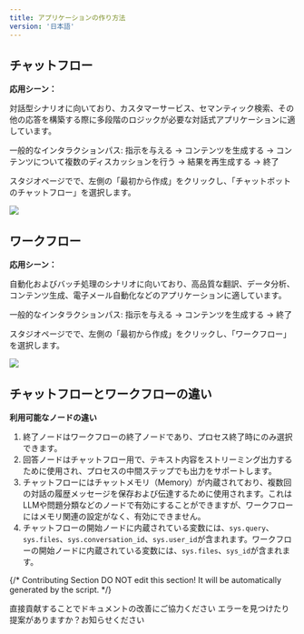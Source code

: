 ```yaml
---
title: アプリケーションの作り方法
version: '日本語'
---
```


## チャットフロー

**応用シーン：**

対話型シナリオに向いており、カスタマーサービス、セマンティック検索、その他の応答を構築する際に多段階のロジックが必要な対話式アプリケーションに適しています。

一般的なインタラクションパス: 指示を与える → コンテンツを生成する → コンテンツについて複数のディスカッションを行う → 結果を再生成する → 終了

スタジオページでで、左側の「最初から作成」をクリックし、「チャットボットのチャットフロー」を選択します。

![](/ja-jp/img/jp_create_chatflow.png)

## ワークフロー

**応用シーン：**

自動化およびバッチ処理のシナリオに向いており、高品質な翻訳、データ分析、コンテンツ生成、電子メール自動化などのアプリケーションに適しています。

一般的なインタラクションパス: 指示を与える → コンテンツを生成する → 終了

スタジオページでで、左側の「最初から作成」をクリックし、「ワークフロー」を選択します。

![](/ja-jp/img/jp_create_workflow.png)

## チャットフローとワークフローの違い

**利用可能なノードの違い**

1. 終了ノードはワークフローの終了ノードであり、プロセス終了時にのみ選択できます。
2. 回答ノードはチャットフロー用で、テキスト内容をストリーミング出力するために使用され、プロセスの中間ステップでも出力をサポートします。
3. チャットフローにはチャットメモリ（Memory）が内蔵されており、複数回の対話の履歴メッセージを保存および伝達するために使用されます。これはLLMや問題分類などのノードで有効にすることができますが、ワークフローにはメモリ関連の設定がなく、有効にできません。
4. チャットフローの開始ノードに内蔵されている変数には、`sys.query`、`sys.files`、`sys.conversation_id`、`sys.user_id`が含まれます。ワークフローの開始ノードに内蔵されている変数には、`sys.files`、`sys_id`が含まれます。

{/*
Contributing Section
DO NOT edit this section!
It will be automatically generated by the script.
*/}

<CardGroup cols="2">
    <Card
        title="このページを編集する"
        icon="pen-to-square"
        href="https://github.com/langgenius/dify-docs/edit/main/ja-jp/guides/workflow/create-flow-app.mdx"
    >
        直接貢献することでドキュメントの改善にご協力ください
    </Card>
    <Card
        title="問題を報告する"
        icon="github"
        href="https://github.com/langgenius/dify-docs/issues/new?title=ドキュメントの問題%3A%20e-flow-&body=%23%23%20問題の説明%0A%3C%21--%20発見した問題について簡単に説明してください%20--%3E%0A%0A%23%23%20ページリンク%0Ahttps%3A%2F%2Fgithub.com%2Flanggenius%2Fdify-docs%2Fblob%2Fmain%2Fja-jp/guides/workflow%2Fcreate-flow-app.mdx%0A%0A%23%23%20提案される変更%0A%3C%21--%20特定の変更案がある場合は、ここで説明してください%20--%3E%0A%0A%3C%21--%20ドキュメントの品質向上にご協力いただきありがとうございます！%20--%3E"
    >
        エラーを見つけたり提案がありますか？お知らせください
    </Card>
</CardGroup>
